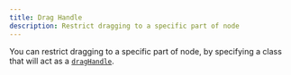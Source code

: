 ```yaml
---
title: Drag Handle
description: Restrict dragging to a specific part of node
---
```


You can restrict dragging to a specific part of node, by specifying a class that will act as a [`dragHandle`](/api-reference/types/node).

<RemoteCodeViewer route="examples/nodes/drag-handle" framework="react" />
